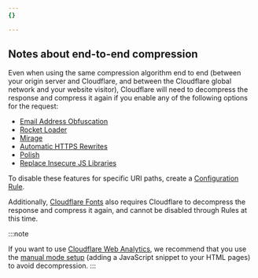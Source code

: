```yaml
---
{}

---
```


## Notes about end-to-end compression

Even when using the same compression algorithm end to end (between your origin server and Cloudflare, and between the Cloudflare global network and your website visitor), Cloudflare will need to decompress the response and compress it again if you enable any of the following options for the request:

* [Email Address Obfuscation](/waf/tools/scrape-shield/email-address-obfuscation/)
* [Rocket Loader](/speed/optimization/content/rocket-loader/)
* [Mirage](/speed/optimization/images/mirage/)
* [Automatic HTTPS Rewrites](/ssl/edge-certificates/additional-options/automatic-https-rewrites/)
* [Polish](/images/polish/)
* [Replace Insecure JS Libraries](/waf/tools/replace-insecure-js-libraries/)

To disable these features for specific URI paths, create a [Configuration Rule](/rules/configuration-rules/).

Additionally, [Cloudflare Fonts](/speed/optimization/content/fonts/) also requires Cloudflare to decompress the response and compress it again, and cannot be disabled through Rules at this time.

:::note

If you want to use [Cloudflare Web Analytics](/web-analytics/), we recommend that you use the [manual mode setup](/web-analytics/get-started/#sites-not-proxied-through-cloudflare) (adding a JavaScript snippet to your HTML pages) to avoid decompression. 
:::
